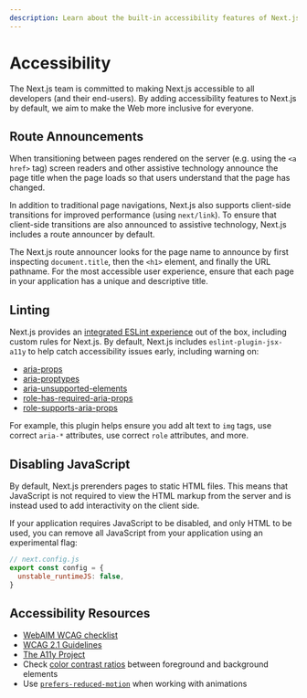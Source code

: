 ```yaml
---
description: Learn about the built-in accessibility features of Next.js.
---
```


# Accessibility

The Next.js team is committed to making Next.js accessible to all developers (and their end-users). By adding accessibility features to Next.js by default, we aim to make the Web more inclusive for everyone.

## Route Announcements

When transitioning between pages rendered on the server (e.g. using the `<a href>` tag) screen readers and other assistive technology announce the page title when the page loads so that users understand that the page has changed.

In addition to traditional page navigations, Next.js also supports client-side transitions for improved performance (using `next/link`). To ensure that client-side transitions are also announced to assistive technology, Next.js includes a route announcer by default.

The Next.js route announcer looks for the page name to announce by first inspecting `document.title`, then the `<h1>` element, and finally the URL pathname. For the most accessible user experience, ensure that each page in your application has a unique and descriptive title.

## Linting

Next.js provides an [integrated ESLint experience](/docs/basic-features/eslint.md) out of the box, including custom rules for Next.js. By default, Next.js includes `eslint-plugin-jsx-a11y` to help catch accessibility issues early, including warning on:

- [aria-props](https://github.com/jsx-eslint/eslint-plugin-jsx-a11y/blob/HEAD/docs/rules/aria-props.md?rgh-link-date=2021-06-04T02%3A10%3A36Z)
- [aria-proptypes](https://github.com/jsx-eslint/eslint-plugin-jsx-a11y/blob/HEAD/docs/rules/aria-proptypes.md?rgh-link-date=2021-06-04T02%3A10%3A36Z)
- [aria-unsupported-elements](https://github.com/jsx-eslint/eslint-plugin-jsx-a11y/blob/HEAD/docs/rules/aria-unsupported-elements.md?rgh-link-date=2021-06-04T02%3A10%3A36Z)
- [role-has-required-aria-props](https://github.com/jsx-eslint/eslint-plugin-jsx-a11y/blob/HEAD/docs/rules/role-has-required-aria-props.md?rgh-link-date=2021-06-04T02%3A10%3A36Z)
- [role-supports-aria-props](https://github.com/jsx-eslint/eslint-plugin-jsx-a11y/blob/HEAD/docs/rules/role-supports-aria-props.md?rgh-link-date=2021-06-04T02%3A10%3A36Z)

For example, this plugin helps ensure you add alt text to `img` tags, use correct `aria-*` attributes, use correct `role` attributes, and more.

## Disabling JavaScript

By default, Next.js prerenders pages to static HTML files. This means that JavaScript is not required to view the HTML markup from the server and is instead used to add interactivity on the client side.

If your application requires JavaScript to be disabled, and only HTML to be used, you can remove all JavaScript from your application using an experimental flag:

```js
// next.config.js
export const config = {
  unstable_runtimeJS: false,
}
```

## Accessibility Resources

- [WebAIM WCAG checklist](https://webaim.org/standards/wcag/checklist)
- [WCAG 2.1 Guidelines](https://www.w3.org/TR/WCAG21/)
- [The A11y Project](https://www.a11yproject.com/)
- Check [color contrast ratios](https://developer.mozilla.org/en-US/docs/Web/Accessibility/Understanding_WCAG/Perceivable/Color_contrast) between foreground and background elements
- Use [`prefers-reduced-motion`](https://web.dev/prefers-reduced-motion/) when working with animations

